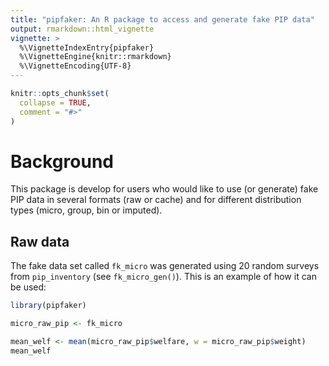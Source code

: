 ```yaml
---
title: "pipfaker: An R package to access and generate fake PIP data"
output: rmarkdown::html_vignette
vignette: >
  %\VignetteIndexEntry{pipfaker}
  %\VignetteEngine{knitr::rmarkdown}
  %\VignetteEncoding{UTF-8}
---
```


```r
knitr::opts_chunk$set(
  collapse = TRUE,
  comment = "#>"
)
```

# Background

This package is develop for users who would like to use (or generate) fake PIP data in several formats (raw or cache) and for different distribution types (micro, group, bin or imputed).

## Raw data

The fake data set called `fk_micro` was generated using 20 random surveys from `pip_inventory` (see `fk_micro_gen()`). This is an example of how it can be used:

```r
library(pipfaker)

micro_raw_pip <- fk_micro

mean_welf <- mean(micro_raw_pip$welfare, w = micro_raw_pip$weight)
mean_welf
```



